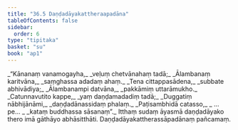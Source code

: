 ```yaml
---
title: "36.5 Daṇḍadāyakattheraapadāna"
tableOfContents: false
sidebar:
  order: 6
type: "tipitaka"
basket: "su"
book: "ap1"
---
```



<DynamicBreadcrumb />

<Division number="18" book="ap1">

<Paragraph number="3995" type="verses" book="ap1">
_“Kānanaṃ vanamogayha,_  
_veḷuṃ chetvānahaṃ tadā;_  
_Ālambanaṃ karitvāna,_  
_saṃghassa adadaṃ ahaṃ._  

</Paragraph>

</Division>
<Division number="19" book="ap1">

<Paragraph number="3996" type="verses" book="ap1">
_Tena cittappasādena,_  
_subbate abhivādiya;_  
_Ālambanampi datvāna,_  
_pakkāmiṃ uttarāmukho._  

</Paragraph>

</Division>
<Division number="20" book="ap1">

<Paragraph number="3997" type="verses" book="ap1">
_Catunnavutito kappe,_  
_yaṃ daṇḍamadadiṃ tadā;_  
_Duggatiṃ nābhijānāmi,_  
_daṇḍadānassidaṃ phalaṃ._  

</Paragraph>

</Division>
<Division number="21" book="ap1">

<Paragraph number="3998" type="verses" book="ap1">
_Paṭisambhidā catasso,_  
_ …pe… _  
_kataṃ buddhassa sāsanaṃ”._  

</Paragraph>

<Paragraph number="3999" book="ap1">
Itthaṃ sudaṃ āyasmā daṇḍadāyako thero imā gāthāyo abhāsitthāti.

</Paragraph>
</Division>

<Paragraph number="4000" type="center" book="ap1">
Daṇḍadāyakattherassāpadānaṃ pañcamaṃ.
</Paragraph>
